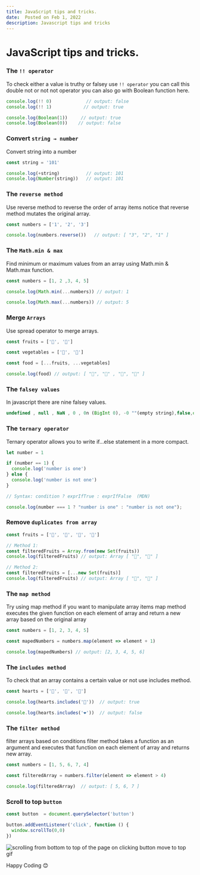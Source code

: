 ```yaml
---
title: JavaScript tips and tricks.
date:  Posted on Feb 1, 2022
description: Javascript tips and tricks
---
```


# JavaScript tips and tricks.

### The `!! operator`

To check either a value is truthy or falsey use `!! operator` you can call this double not or not not operator you can also go with Boolean function here.

```js
console.log(!! 0)             // output: false
console.log(!! 1)            // output: true

console.log(Boolean(1))     // output: true
console.log(Boolean(0))    // output: false
```

### Convert `string → number`

Convert string into a number

```js
const string = '101'

console.log(+string)          // output: 101
console.log(Number(string))   // output: 101
```

### The `reverse method`

Use reverse method to reverse the order of array items notice  that reverse method mutates the original array.

```js
const numbers = ['1', '2', '3']

console.log(numbers.reverse())   // output: [ "3", "2", "1" ]
```
### The `Math.min & max`

Find minimum or maximum values from an array using Math.min & Math.max function.

```js
const numbers = [1, 2 ,3, 4, 5]

console.log(Math.min(...numbers)) // output: 1

console.log(Math.max(...numbers)) // output: 5
```

### Merge `Arrays`

Use spread operator to merge arrays.

```js
const fruits = ['🍎', '🍌']

const vegetables = ['🥔', '🥕']

const food = [...fruits, ...vegetables]

console.log(food) // output: [ "🍎", "🍌" , "🥔", "🥕" ]
```

### The `falsey values`

In javascript there are nine falsey values.

```js
undefined , null , NaN , 0 , 0n (BigInt 0), -0 ""(empty string),false,document.all
```


### The `ternary operator`

Ternary operator allows you to write if...else statement in a more compact.

```js
let number = 1

if (number == 1) {
  console.log('number is one')
} else {
  console.log('number is not one')
}

// Syntax: condition ? exprIfTrue : exprIfFalse  (MDN)

console.log(number === 1 ? "number is one" : "number is not one");

```

### Remove `duplicates from array`

```js
const fruits = ['🍎', '🍊', '🍎', '🍊']

// Method 1:
const filteredFruits = Array.from(new Set(fruits))
console.log(filteredFruits) // output: Array [ "🍎", "🍊" ]

// Method 2:
const filteredFruits = [...new Set(fruits)]  
console.log(filteredFruits) // output: Array [ "🍎", "🍊" ]
```

### The `map method`

Try using map method if you want to manipulate array items map method executes the given function on each element of array and return a new array based on the original array

```js
const numbers = [1, 2, 3, 4, 5]

const mapedNumbers = numbers.map(element => element + 1) 

console.log(mapedNumbers) // output: [2, 3, 4, 5, 6]
```
 

### The `includes method`

To check that an array contains a certain value or not use includes method.

```js
const hearts = ['🧡', '💙', '🤍']

console.log(hearts.includes('🧡'))  // output: true

console.log(hearts.includes('❤️'))  // output: false
```

### The `filter method`

filter arrays based on conditions filter method takes a function as an argument and executes that function on each element of array and returns new array.

```js
const numbers = [1, 5, 6, 7, 4]

const filteredArray = numbers.filter(element => element > 4)

console.log(filteredArray)  // output: [ 5, 6, 7 ]
```

### Scroll to top `button`

```js
const button  = document.querySelector('button')

button.addEventListener('click', function () {
  window.scrollTo(0,0)
})

```

![scrolling from bottom to top of the page on clicking button move to top gif](https://dev-to-uploads.s3.amazonaws.com/uploads/articles/tthn8l66dfic4i0m1zdq.gif)

Happy Coding 😊